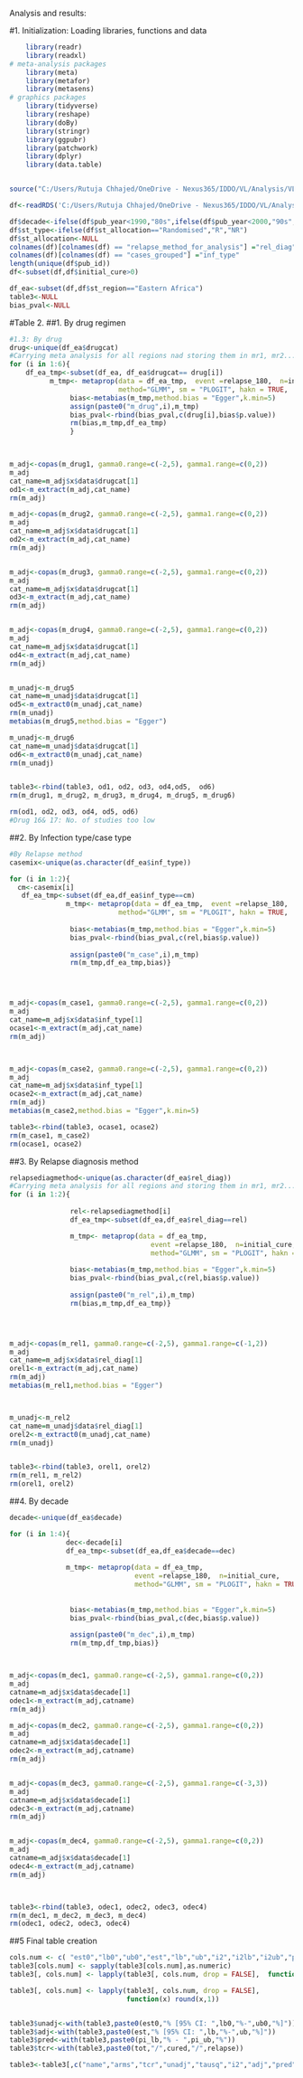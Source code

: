 Analysis and results:

#1. Initialization: Loading libraries, functions and data
```r
    library(readr)
    library(readxl)
# meta-analysis packages
    library(meta)
    library(metafor)
    library(metasens) 
# graphics packages
    library(tidyverse)
    library(reshape)
    library(doBy)
    library(stringr)
    library(ggpubr)
    library(patchwork)
    library(dplyr)
    library(data.table)


source("C:/Users/Rutuja Chhajed/OneDrive - Nexus365/IDDO/VL/Analysis/VL-Relapses/MA_extract_functions.R")

df<-readRDS('C:/Users/Rutuja Chhajed/OneDrive - Nexus365/IDDO/VL/Analysis/VL-Relapses/Data/VLRelapse_Dataset.RDS') #Make sure to pick up the latest data file

df$decade<-ifelse(df$pub_year<1990,"80s",ifelse(df$pub_year<2000,"90s",ifelse(df$pub_year<2010,"00s","10s")))
df$st_type<-ifelse(df$st_allocation=="Randomised","R","NR")
df$st_allocation<-NULL
colnames(df)[colnames(df) == "relapse_method_for_analysis"] ="rel_diag"
colnames(df)[colnames(df) == "cases_grouped"] ="inf_type"
length(unique(df$pub_id))
df<-subset(df,df$initial_cure>0)

df_ea<-subset(df,df$st_region=="Eastern Africa")
table3<-NULL
bias_pval<-NULL

```


#Table 2.
##1. By drug regimen

```r
#1.3: By drug
drug<-unique(df_ea$drugcat)
#Carrying meta analysis for all regions nad storing them in mr1, mr2...
for (i in 1:6){
    df_ea_tmp<-subset(df_ea, df_ea$drugcat== drug[i])
          m_tmp<- metaprop(data = df_ea_tmp,  event =relapse_180,  n=initial_cure, 
                           method="GLMM", sm = "PLOGIT", hakn = TRUE,  prediction=TRUE)
               bias<-metabias(m_tmp,method.bias = "Egger",k.min=5)
               assign(paste0("m_drug",i),m_tmp)
               bias_pval<-rbind(bias_pval,c(drug[i],bias$p.value))
               rm(bias,m_tmp,df_ea_tmp)
               }
               


m_adj<-copas(m_drug1, gamma0.range=c(-2,5), gamma1.range=c(0,2))
m_adj
cat_name=m_adj$x$data$drugcat[1]
od1<-m_extract(m_adj,cat_name)
rm(m_adj)

m_adj<-copas(m_drug2, gamma0.range=c(-2,5), gamma1.range=c(0,2))
m_adj
cat_name=m_adj$x$data$drugcat[1]
od2<-m_extract(m_adj,cat_name)
rm(m_adj)


m_adj<-copas(m_drug3, gamma0.range=c(-2,5), gamma1.range=c(0,2))
m_adj
cat_name=m_adj$x$data$drugcat[1]
od3<-m_extract(m_adj,cat_name)
rm(m_adj)


m_adj<-copas(m_drug4, gamma0.range=c(-2,5), gamma1.range=c(0,2))
m_adj
cat_name=m_adj$x$data$drugcat[1]
od4<-m_extract(m_adj,cat_name)
rm(m_adj)


m_unadj<-m_drug5
cat_name=m_unadj$data$drugcat[1]
od5<-m_extract0(m_unadj,cat_name)
rm(m_unadj)
metabias(m_drug5,method.bias = "Egger")

m_unadj<-m_drug6
cat_name=m_unadj$data$drugcat[1]
od6<-m_extract0(m_unadj,cat_name)
rm(m_unadj)


table3<-rbind(table3, od1, od2, od3, od4,od5,  od6)
rm(m_drug1, m_drug2, m_drug3, m_drug4, m_drug5, m_drug6)

rm(od1, od2, od3, od4, od5, od6)
#Drug 16& 17: No. of studies too low
```

##2. By Infection type/case type

```r

#By Relapse method
casemix<-unique(as.character(df_ea$inf_type))

for (i in 1:2){
  cm<-casemix[i]
   df_ea_tmp<-subset(df_ea,df_ea$inf_type==cm)
              m_tmp<- metaprop(data = df_ea_tmp,  event =relapse_180,  n=initial_cure, 
                           method="GLMM", sm = "PLOGIT", hakn = TRUE,  prediction=TRUE)
              
               bias<-metabias(m_tmp,method.bias = "Egger",k.min=5)
               bias_pval<-rbind(bias_pval,c(rel,bias$p.value))
               
               assign(paste0("m_case",i),m_tmp)
               rm(m_tmp,df_ea_tmp,bias)}




m_adj<-copas(m_case1, gamma0.range=c(-2,5), gamma1.range=c(0,2))
m_adj
cat_name=m_adj$x$data$inf_type[1]
ocase1<-m_extract(m_adj,cat_name)
rm(m_adj)



m_adj<-copas(m_case2, gamma0.range=c(-2,5), gamma1.range=c(0,2))
m_adj
cat_name=m_adj$x$data$inf_type[1]
ocase2<-m_extract(m_adj,cat_name)
rm(m_adj)
metabias(m_case2,method.bias = "Egger",k.min=5)

table3<-rbind(table3, ocase1, ocase2)
rm(m_case1, m_case2)
rm(ocase1, ocase2)

```


##3. By Relapse diagnosis method

```r

relapsediagmethod<-unique(as.character(df_ea$rel_diag))
#Carrying meta analysis for all regions and storing them in mr1, mr2...
for (i in 1:2){
  
               rel<-relapsediagmethod[i]
               df_ea_tmp<-subset(df_ea,df_ea$rel_diag==rel)

               m_tmp<- metaprop(data = df_ea_tmp,  
                                   event =relapse_180,  n=initial_cure, 
                                   method="GLMM", sm = "PLOGIT", hakn = TRUE,  prediction=TRUE)
               
               bias<-metabias(m_tmp,method.bias = "Egger",k.min=5)
               bias_pval<-rbind(bias_pval,c(rel,bias$p.value))
               
               assign(paste0("m_rel",i),m_tmp)
               rm(bias,m_tmp,df_ea_tmp)}




m_adj<-copas(m_rel1, gamma0.range=c(-2,5), gamma1.range=c(-1,2))
m_adj
cat_name=m_adj$x$data$rel_diag[1]
orel1<-m_extract(m_adj,cat_name)
rm(m_adj)
metabias(m_rel1,method.bias = "Egger")



m_unadj<-m_rel2
cat_name=m_unadj$data$rel_diag[1]
orel2<-m_extract0(m_unadj,cat_name)
rm(m_unadj)


table3<-rbind(table3, orel1, orel2)
rm(m_rel1, m_rel2)
rm(orel1, orel2)
```

##4. By decade
```r
 
decade<-unique(df_ea$decade)

for (i in 1:4){
              dec<-decade[i]
              df_ea_tmp<-subset(df_ea,df_ea$decade==dec)
           
              m_tmp<- metaprop(data = df_ea_tmp,  
                               event =relapse_180,  n=initial_cure, 
                               method="GLMM", sm = "PLOGIT", hakn = TRUE,  prediction=TRUE)
               
               
               bias<-metabias(m_tmp,method.bias = "Egger",k.min=5)
               bias_pval<-rbind(bias_pval,c(dec,bias$p.value))
               
               assign(paste0("m_dec",i),m_tmp)
               rm(m_tmp,df_tmp,bias)}



m_adj<-copas(m_dec1, gamma0.range=c(-2,5), gamma1.range=c(0,2))
m_adj
catname=m_adj$x$data$decade[1]
odec1<-m_extract(m_adj,catname)
rm(m_adj)

m_adj<-copas(m_dec2, gamma0.range=c(-2,5), gamma1.range=c(0,2))
m_adj
catname=m_adj$x$data$decade[1]
odec2<-m_extract(m_adj,catname)
rm(m_adj)


m_adj<-copas(m_dec3, gamma0.range=c(-2,5), gamma1.range=c(-3,3))
m_adj
catname=m_adj$x$data$decade[1]
odec3<-m_extract(m_adj,catname)
rm(m_adj)


m_adj<-copas(m_dec4, gamma0.range=c(-2,5), gamma1.range=c(0,2))
m_adj
catname=m_adj$x$data$decade[1]
odec4<-m_extract(m_adj,catname)
rm(m_adj)



table3<-rbind(table3, odec1, odec2, odec3, odec4)
rm(m_dec1, m_dec2, m_dec3, m_dec4)
rm(odec1, odec2, odec3, odec4)

```

##5 Final table creation
```r

cols.num <- c( "est0","lb0","ub0","est","lb","ub","i2","i2lb","i2ub","pi_lb","pi_ub")
table3[cols.num] <- sapply(table3[cols.num],as.numeric)
table3[, cols.num] <- lapply(table3[, cols.num, drop = FALSE],  function(x) x * 100)

table3[, cols.num] <- lapply(table3[, cols.num, drop = FALSE],
                             function(x) round(x,1))


table3$unadj<-with(table3,paste0(est0,"% [95% CI: ",lb0,"%-",ub0,"%]"))
table3$adj<-with(table3,paste0(est,"% [95% CI: ",lb,"%-",ub,"%]"))
table3$pred<-with(table3,paste0(pi_lb,"% - ",pi_ub,"%"))
table3$tcr<-with(table3,paste0(tot,"/",cured,"/",relapse))

table3<-table3[,c("name","arms","tcr","unadj","tausq","i2","adj","pred")]

```
